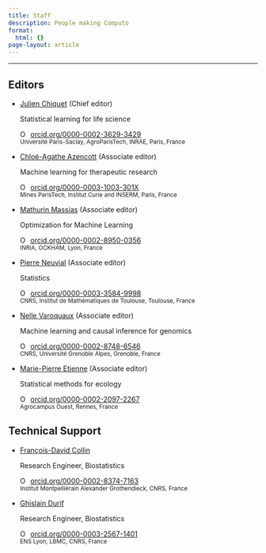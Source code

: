 ```yaml
---
title: Staff
description: People making Computo
format:
  html: {}
page-layout: article
---
```


---

<div class="container mt-5">
<div class="post">

<h2 id="editors">Editors</h2>

<ul class="post-list">

<li>
    <p><a class="post-title" href="https://jchiquet.github.io">Julien Chiquet</a> (Chief editor)</p>
	<p class="post-meta"> Statistical learning for life science </p>
	<div itemscope="" itemtype="https://schema.org/Person"><a itemprop="sameAs" content="https://orcid.org/0000-0002-3629-3429" href="https://orcid.org/0000-0002-3629-3429" target="orcid.widget" rel="noopener noreferrer" style="vertical-align:top;"><img src="https://orcid.org/sites/default/files/images/orcid_16x16.png" style="width:1em;margin-right:.5em;" alt="ORCID iD icon" />orcid.org/0000-0002-3629-3429</a></div>
	<small>
	Université Paris-Saclay, AgroParisTech, INRAE, Paris, France<br />
	</small>
</li>

<li>
    <p><a class="post-title" href="https://cazencott.info/">Chloé-Agathe Azencott</a> (Associate editor)</p>
	<p class="post-meta"> Machine learning for therapeutic research </p>
	<div itemscope="" itemtype="https://schema.org/Person"><a itemprop="sameAs" content="https://orcid.org/0000-0003-1003-301X" href="https://orcid.org/0000-0003-1003-301X" target="orcid.widget" rel="noopener noreferrer" style="vertical-align:top;"><img src="https://orcid.org/sites/default/files/images/orcid_16x16.png" style="width:1em;margin-right:.5em;" alt="ORCID iD icon" />orcid.org/0000-0003-1003-301X</a></div>
	<small>
	Mines ParisTech, Institut Curie and INSERM, Paris, France<br />
	</small>
</li>

<li>
    <p><a class="post-title" href="https://mathurinm.github.io/">Mathurin Massias</a> (Associate editor)</p>
	<p class="post-meta">Optimization for Machine Learning</p>
	<div itemscope="" itemtype="https://schema.org/Person"><a itemprop="sameAs" content="https://orcid.org/0000-" href="https://orcid.org/0000-" target="orcid.widget" rel="noopener noreferrer" style="vertical-align:top;"><img src="https://orcid.org/sites/default/files/images/orcid_16x16.png" style="width:1em;margin-right:.5em;" alt="ORCID iD icon" />orcid.org/0000-0002-8950-0356</a></div>
	<small>
	INRIA, OCKHAM, Lyon, France
	</small>
</li>

<li>
    <p><a class="post-title" href="https://www.math.univ-toulouse.fr/~pneuvial/">Pierre Neuvial</a> (Associate editor)</p>
	<p class="post-meta">Statistics</p>
	<div itemscope="" itemtype="https://schema.org/Person"><a itemprop="sameAs" content="https://orcid.org/0000-0003-3584-9998" href="https://orcid.org/0000-0003-3584-9998" target="orcid.widget" rel="noopener noreferrer" style="vertical-align:top;"><img src="https://orcid.org/sites/default/files/images/orcid_16x16.png" style="width:1em;margin-right:.5em;" alt="ORCID iD icon" />orcid.org/0000-0003-3584-9998</a></div>
	<small>
	CNRS, Institut de Mathématiques de Toulouse, Toulouse, France
	</small>
</li>

<li>
    <p><a class="post-title" href="https://nellev.github.io/">Nelle Varoquaux</a> (Associate editor)</p>
	<p class="post-meta">Machine learning and causal inference for genomics</p>
	<div itemscope="" itemtype="https://schema.org/Person"><a itemprop="sameAs" content="https://orcid.org/0000-0002-8748-6546" href="https://orcid.org/0000-0002-8748-6546" target="orcid.widget" rel="noopener noreferrer" style="vertical-align:top;"><img src="https://orcid.org/sites/default/files/images/orcid_16x16.png" style="width:1em;margin-right:.5em;" alt="ORCID iD icon" />orcid.org/0000-0002-8748-6546</a></div>
	<small>
	CNRS, Université Grenoble Alpes, Grenoble, France
	</small>
</li>

<li>
    <p><a class="post-title" href="https://marieetienne.github.io/">Marie-Pierre Etienne</a> (Associate editor)</p>
	<p class="post-meta">Statistical methods for ecology</p>
	<div itemscope="" itemtype="https://schema.org/Person"><a itemprop="sameAs" content="https://orcid.org/0000-0002-2097-2267" href="https://orcid.org/0000-0002-2097-2267" target="orcid.widget" rel="noopener noreferrer" style="vertical-align:top;"><img src="https://orcid.org/sites/default/files/images/orcid_16x16.png" style="width:1em;margin-right:.5em;" alt="ORCID iD icon" />orcid.org/0000-0002-2097-2267</a></div>
	<small>
	Agrocampus Ouest, Rennes, France
	</small>
</li>

</ul>

<h2 id="support">Technical Support</h2>

<ul class="post-list">
<li>
    <p><a class="post-title" href="https://fradav.github.io/">François-David Collin</a></p>
	<p class="post-meta">Research Engineer, Biostatistics</p>
	<div itemscope="" itemtype="https://schema.org/Person"><a itemprop="sameAs" content="https://orcid.org/0000-0002-8374-7163" href="https://orcid.org/0000-0002-8374-7163" target="orcid.widget" rel="noopener noreferrer" style="vertical-align:top;"><img src="https://orcid.org/sites/default/files/images/orcid_16x16.png" style="width:1em;margin-right:.5em;" alt="ORCID iD icon" />orcid.org/0000-0002-8374-7163</a></div>
	<small>
	Institut Montpelliérain Alexander Grothendieck, CNRS, France
	</small>
</li>

<li>
    <p><a class="post-title" href="https://gdurif.perso.math.cnrs.fr/">Ghislain Durif</a></p>
	<p class="post-meta">Research Engineer, Biostatistics</p>
	<div itemscope="" itemtype="https://schema.org/Person"><a itemprop="sameAs" content="https://orcid.org/0000-0003-2567-1401" href="https://orcid.org/0000-0003-2567-1401" target="orcid.widget" rel="noopener noreferrer" style="vertical-align:top;"><img src="https://orcid.org/sites/default/files/images/orcid_16x16.png" style="width:1em;margin-right:.5em;" alt="ORCID iD icon" />orcid.org/0000-0003-2567-1401</a></div>
	<small>
	ENS Lyon, LBMC, CNRS, France
	</small>
</li>
</ul>

<!--

<h2 id="editors">Associate Editors</h2>

<ul>
<li>
    <p><a class="post-title" href="https://robin.genuer.fr/">Robin Génuer</a></p>
	<p class="post-meta">Statistical Learning</p>
	<div itemscope="" itemtype="https://schema.org/Person"><a itemprop="sameAs" content="https://orcid.org/0000-0002-0981-3943" href="https://orcid.org/0000-0002-0981-3943" target="orcid.widget" rel="noopener noreferrer" style="vertical-align:top;"><img src="https://orcid.org/sites/default/files/images/orcid_16x16.png" style="width:1em;margin-right:.5em;" alt="ORCID iD icon" />orcid.org/0000-0002-0981-3943</a></div>
	<small>
	Université de Bordeaux, INSERM, Inria, Bordeaux, France
	</small>
</li>

<li>
    <p><a class="post-title" href="https://www.ceremade.dauphine.fr/~xian/">Christian Robert</a></p>
	<p class="post-meta">Statistics</p>
	<div itemscope="" itemtype="https://schema.org/Person"><a itemprop="sameAs" content="https://orcid.org/0000-0001-6635-3261" href="https://orcid.org/0000-0001-6635-3261" target="orcid.widget" rel="noopener noreferrer" style="vertical-align:top;"><img src="https://orcid.org/sites/default/files/images/orcid_16x16.png" style="width:1em;margin-right:.5em;" alt="ORCID iD icon" />orcid.org/0000-0001-6635-3261</a></div>
	<small>
	Université Paris-Dauphine, Paris, France
	</small>
</li>
</ul>
-->

</div>
</div>
